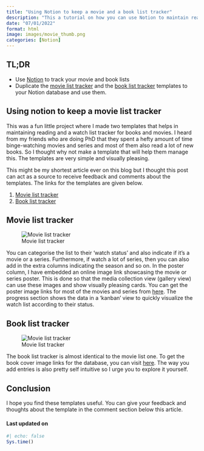 ```yaml
---
title: "Using Notion to keep a movie and a book list tracker"
description: "This a tutorial on how you can use Notion to maintain reading and watch list tracker"
date: "07/01/2022"
format: html
image: images/movie_thumb.png
categories: [Notion]
---
```


## TL;DR

-   Use [Notion](https://www.notion.so/desktop) to track your movie and book lists
-   Duplicate the [movie list tracker](https://jeweljohnson.notion.site/c13997d07e0444bd9d3caf6d068a99b2?v=602485e9f6fe4357a1db88043cfd0450) and the [book list tracker](https://jeweljohnson.notion.site/9805efc31e5a4b39b1e29870f1febd1c?v=0cbadae558e140d7a7d339cb677f052f) templates to your Notion database and use them.

## Using notion to keep a movie list tracker

This was a fun little project where I made two templates that helps in maintaining reading and a watch list tracker for books and movies. I heard from my friends who are doing PhD that they spent a hefty amount of time binge-watching movies and series and most of them also read a lot of new books. So I thought why not make a template that will help them manage this. The templates are very simple and visually pleasing.

This might be my shortest article ever on this blog but I thought this post can act as a source to receive feedback and comments about the templates. The links for the templates are given below.

1.  [Movie list tracker](https://jeweljohnson.notion.site/c13997d07e0444bd9d3caf6d068a99b2?v=602485e9f6fe4357a1db88043cfd0450)
2.  [Book list tracker](https://jeweljohnson.notion.site/9805efc31e5a4b39b1e29870f1febd1c?v=0cbadae558e140d7a7d339cb677f052f)

## Movie list tracker

::: column-page
![Movie list tracker](images/movie.png)
:::

You can categorise the list to their 'watch status' and also indicate if it's a movie or a series. Furthermore, if watch a lot of series, then you can also add in the extra columns indicating the season and so on. In the poster column, I have embedded an online image link showcasing the movie or series poster. This is done so that the media collection view (gallery view) can use these images and show visually pleasing cards. You can get the poster image links for most of the movies and series from [here](https://www.movieposterdb.com/). The progress section shows the data in a 'kanban' view to quickly visualize the watch list according to their status.

## Book list tracker

::: column-page
![Movie list tracker](images/book.png)
:::

The book list tracker is almost identical to the movie list one. To get the book cover image links for the database, you can visit [here](https://www.goodreads.com/). The way you add entries is also pretty self intuitive so I urge you to explore it yourself.

## Conclusion

I hope you find these templates useful. You can give your feedback and thoughts about the template in the comment section below this article.

#### Last updated on {.unnumbered .unlisted .appendix}

```r
#| echo: false
Sys.time()
```

<a hidden href="https://info.flagcounter.com/ynrK"><img src="https://s11.flagcounter.com/count2/ynrK/bg_000000/txt_FFFFFF/border_F0F0F0/columns_5/maxflags_25/viewers_0/labels_1/pageviews_1/flags_0/percent_0/" alt="Flag Counter" border="0"/></a>
